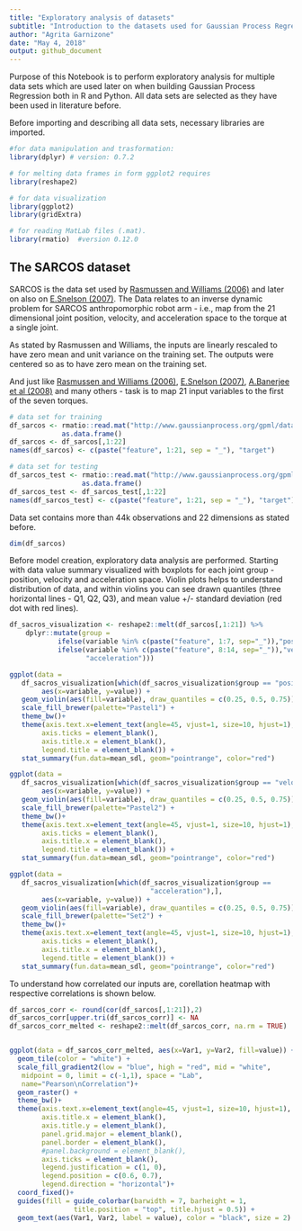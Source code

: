 ---
title: "Exploratory analysis of datasets"
subtitle: "Introduction to the datasets used for Gaussian Process Regression"
author: "Agrita Garnizone"
date: "May 4, 2018"
output: github_document
---

Purpose of this Notebook is to perform exploratory analysis for multiple data sets which are used later on when building Gaussian Process Regression both in R and Python. All data sets are selected as they have been used in literature before. 

Before importing and describing all data sets, necessary libraries are imported.
```{r message=FALSE, warning=FALSE, paged.print=TRUE}
#for data manipulation and trasformation:
library(dplyr) # version: 0.7.2

# for melting data frames in form ggplot2 requires
library(reshape2)

# for data visualization
library(ggplot2)
library(gridExtra)

# for reading MatLab files (.mat). 
library(rmatio)  #version 0.12.0
```

## The SARCOS dataset
SARCOS is the data set used by [Rasmussen and Williams (2006)](http://www.gaussianprocess.org/gpml/chapters/RW.pdf) and later on also on [E.Snelson (2007)](http://www.gatsby.ucl.ac.uk/~snelson/thesis.pdf). The Data relates to an inverse dynamic problem for SARCOS anthropomorphic robot arm - i.e., map from the 21 dimensional joint position, velocity, and acceleration space to the torque at a single joint. 

As stated by Rasmussen and Williams, the inputs are linearly rescaled to have zero mean and unit variance on the training set.
The outputs were centered so as to have zero mean on the training set.

And just like [Rasmussen and Williams (2006)](http://www.gaussianprocess.org/gpml/chapters/RW.pdf), [E.Snelson  (2007)](http://www.gatsby.ucl.ac.uk/~snelson/thesis.pdf), [A.Banerjee et al (2008)](https://arxiv.org/pdf/1106.5779.pdf) and many others - task is to map 21 input variables to the first of the seven torques. 

```{r read in datasets, warning=FALSE}
# data set for training
df_sarcos <- rmatio::read.mat("http://www.gaussianprocess.org/gpml/data/sarcos_inv.mat") %>%
             as.data.frame()
df_sarcos <- df_sarcos[,1:22]
names(df_sarcos) <- c(paste("feature", 1:21, sep = "_"), "target")

# data set for testing
df_sarcos_test <- rmatio::read.mat("http://www.gaussianprocess.org/gpml/data/sarcos_inv_test.mat") %>%
                  as.data.frame()
df_sarcos_test <- df_sarcos_test[,1:22]
names(df_sarcos_test) <- c(paste("feature", 1:21, sep = "_"), "target")
```

Data set contains more than 44k observations and 22 dimensions as stated before.
```{r dimensions}
dim(df_sarcos)
```
Before model creation, exploratory data analysis are performed. Starting with data value summary visualized with boxplots for each joint group - position, velocity and acceleration space. Violin plots helps to understand distribution of data, and within violins you can see drawn quantiles (three horizontal lines - Q1, Q2, Q3), and mean value +/- standard deviation (red dot with red lines).

```{r violin plots, echo=TRUE}
df_sacros_visualization <- reshape2::melt(df_sarcos[,1:21]) %>%
    dplyr::mutate(group = 
            ifelse(variable %in% c(paste("feature", 1:7, sep="_")),"position",
            ifelse(variable %in% c(paste("feature", 8:14, sep="_")),"velocity",
                   "acceleration")))

ggplot(data = 
   df_sacros_visualization[which(df_sacros_visualization$group == "position"),], 
        aes(x=variable, y=value)) + 
   geom_violin(aes(fill=variable), draw_quantiles = c(0.25, 0.5, 0.75)) +
   scale_fill_brewer(palette="Pastel1") +
   theme_bw()+
   theme(axis.text.x=element_text(angle=45, vjust=1, size=10, hjust=1),
        axis.ticks = element_blank(),
        axis.title.x = element_blank(), 
        legend.title = element_blank()) + 
   stat_summary(fun.data=mean_sdl, geom="pointrange", color="red")

ggplot(data = 
   df_sacros_visualization[which(df_sacros_visualization$group == "velocity"),], 
        aes(x=variable, y=value)) + 
   geom_violin(aes(fill=variable), draw_quantiles = c(0.25, 0.5, 0.75)) +
   scale_fill_brewer(palette="Pastel2") +
   theme_bw()+
   theme(axis.text.x=element_text(angle=45, vjust=1, size=10, hjust=1),
        axis.ticks = element_blank(),
        axis.title.x = element_blank(), 
        legend.title = element_blank()) + 
   stat_summary(fun.data=mean_sdl, geom="pointrange", color="red") 

ggplot(data = 
   df_sacros_visualization[which(df_sacros_visualization$group == 
                                   "acceleration"),], 
        aes(x=variable, y=value)) + 
   geom_violin(aes(fill=variable), draw_quantiles = c(0.25, 0.5, 0.75)) +
   scale_fill_brewer(palette="Set2") +
   theme_bw()+
   theme(axis.text.x=element_text(angle=45, vjust=1, size=10, hjust=1),
        axis.ticks = element_blank(),
        axis.title.x = element_blank(), 
        legend.title = element_blank()) + 
   stat_summary(fun.data=mean_sdl, geom="pointrange", color="red")

```
To understand how correlated our inputs are, corellation heatmap with respective correlations is shown below. 
```{r correlations}
df_sarcos_corr <- round(cor(df_sarcos[,1:21]),2)
df_sarcos_corr[upper.tri(df_sarcos_corr)] <- NA
df_sarcos_corr_melted <- reshape2::melt(df_sarcos_corr, na.rm = TRUE)


ggplot(data = df_sarcos_corr_melted, aes(x=Var1, y=Var2, fill=value)) + 
  geom_tile(color = "white") +
  scale_fill_gradient2(low = "blue", high = "red", mid = "white", 
   midpoint = 0, limit = c(-1,1), space = "Lab", 
   name="Pearson\nCorrelation")+
  geom_raster() +
  theme_bw()+
  theme(axis.text.x=element_text(angle=45, vjust=1, size=10, hjust=1),
        axis.title.x = element_blank(),
        axis.title.y = element_blank(),
        panel.grid.major = element_blank(),
        panel.border = element_blank(),
        #panel.background = element_blank(),
        axis.ticks = element_blank(),
        legend.justification = c(1, 0),
        legend.position = c(0.6, 0.7),
        legend.direction = "horizontal")+
  coord_fixed()+
  guides(fill = guide_colorbar(barwidth = 7, barheight = 1,
                title.position = "top", title.hjust = 0.5)) + 
  geom_text(aes(Var1, Var2, label = value), color = "black", size = 2)
```